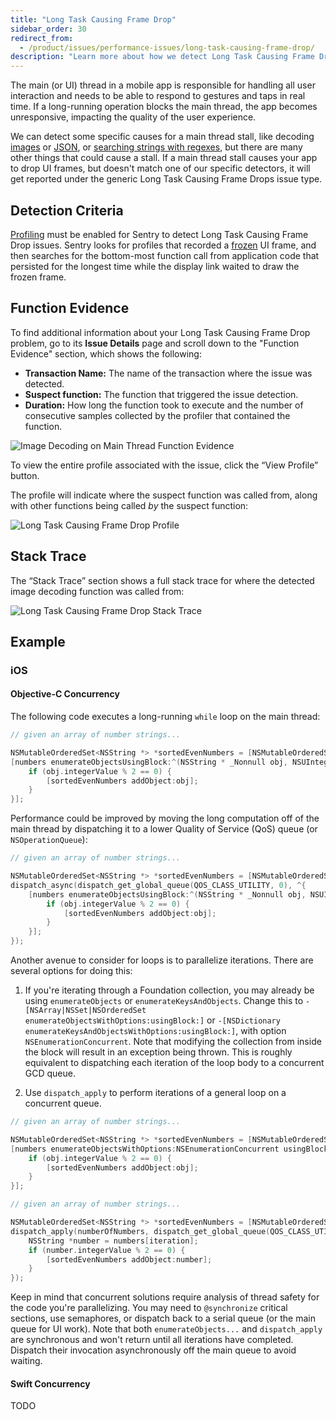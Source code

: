 ```yaml
---
title: "Long Task Causing Frame Drop"
sidebar_order: 30
redirect_from:
  - /product/issues/performance-issues/long-task-causing-frame-drop/
description: "Learn more about how we detect Long Task Causing Frame Drop issues and what you can do to help fix them."
---
```


The main (or UI) thread in a mobile app is responsible for handling all user interaction and needs to be able to respond to gestures and taps in real time. If a long-running operation blocks the main thread, the app becomes unresponsive, impacting the quality of the user experience.

We can detect some specific causes for a main thread stall, like decoding [images](LINK) or [JSON](LINK), or [searching strings with regexes](LINK), but there are many other things that could cause a stall. If a main thread stall causes your app to drop UI frames, but doesn't match one of our specific detectors, it will get reported under the generic Long Task Causing Frame Drops issue type.

## Detection Criteria

[Profiling](/product/profiling/) must be enabled for Sentry to detect Long Task Causing Frame Drop issues. Sentry looks for profiles that recorded a [frozen](LINK) UI frame, and then searches for the bottom-most function call from application code that persisted for the longest time while the display link waited to draw the frozen frame.

## Function Evidence

To find additional information about your Long Task Causing Frame Drop problem, go to its **Issue Details** page and scroll down to the "Function Evidence" section, which shows the following:

- **Transaction Name:** The name of the transaction where the issue was detected.
- **Suspect function:** The function that triggered the issue detection.
- **Duration:** How long the function took to execute and the number of consecutive samples collected by the profiler that contained the function.

![Image Decoding on Main Thread Function Evidence](image-decoding-function-evidence.png)

To view the entire profile associated with the issue, click the “View Profile” button.

The profile will indicate where the suspect function was called from, along with other functions being called _by_ the suspect function:

![Long Task Causing Frame Drop Profile](long-task-frame-drop-profile.png)

## Stack Trace

The “Stack Trace” section shows a full stack trace for where the detected image decoding function was called from:

![Long Task Causing Frame Drop Stack Trace](long-task-frame-drop-stack-trace.png)

## Example

### iOS

#### Objective-C Concurrency

The following code executes a long-running `while` loop on the main thread:

```objective-c
// given an array of number strings...

NSMutableOrderedSet<NSString *> *sortedEvenNumbers = [NSMutableOrderedSet<NSString *> orderedSet];
[numbers enumerateObjectsUsingBlock:^(NSString * _Nonnull obj, NSUInteger __unused idx, BOOL * _Nonnull __unused stop) {
    if (obj.integerValue % 2 == 0) {
        [sortedEvenNumbers addObject:obj];
    }
}];
```

Performance could be improved by moving the long computation off of the main thread by dispatching it to a lower Quality of Service (QoS) queue (or `NSOperationQueue`):

```objective-c {tabTitle:Dispatch to Background Queue}
// given an array of number strings...

NSMutableOrderedSet<NSString *> *sortedEvenNumbers = [NSMutableOrderedSet<NSString *> orderedSet];
dispatch_async(dispatch_get_global_queue(QOS_CLASS_UTILITY, 0), ^{
    [numbers enumerateObjectsUsingBlock:^(NSString * _Nonnull obj, NSUInteger __unused idx, BOOL * _Nonnull __unused stop) {
        if (obj.integerValue % 2 == 0) {
            [sortedEvenNumbers addObject:obj];
        }
    }];
});
```

Another avenue to consider for loops is to parallelize iterations. There are several options for doing this:

1. If you're iterating through a Foundation collection, you may already be using `enumerateObjects` or `enumerateKeysAndObjects`. Change this to `-[NSArray|NSSet|NSOrderedSet enumerateObjectsWithOptions:usingBlock:]` or `-[NSDictionary enumerateKeysAndObjectsWithOptions:usingBlock:]`, with option `NSEnumerationConcurrent`. Note that modifying the collection from inside the block will result in an exception being thrown. This is roughly equivalent to dispatching each iteration of the loop body to a concurrent GCD queue.

1. Use `dispatch_apply` to perform iterations of a general loop on a concurrent queue.

```objective-c {tabTitle:Foundation Collection Concurrent Enumeration}
// given an array of number strings...

NSMutableOrderedSet<NSString *> *sortedEvenNumbers = [NSMutableOrderedSet<NSString *> orderedSet];
[numbers enumerateObjectsWithOptions:NSEnumerationConcurrent usingBlock:^(NSString * _Nonnull obj, NSUInteger __unused idx, BOOL * _Nonnull __unused stop) {
    if (obj.integerValue % 2 == 0) {
        [sortedEvenNumbers addObject:obj];
    }
}];
```

```objective-c {tabTitle:dispatch_apply}
// given an array of number strings...

NSMutableOrderedSet<NSString *> *sortedEvenNumbers = [NSMutableOrderedSet<NSString *> orderedSet];
dispatch_apply(numberOfNumbers, dispatch_get_global_queue(QOS_CLASS_UTILITY, 0), ^(size_t iteration) {
    NSString *number = numbers[iteration];
    if (number.integerValue % 2 == 0) {
        [sortedEvenNumbers addObject:number];
    }
});
```

Keep in mind that concurrent solutions require analysis of thread safety for the code you're parallelizing. You may need to `@synchronize` critical sections, use semaphores, or dispatch back to a serial queue (or the main queue for UI work). Note that both `enumerateObjects...` and `dispatch_apply` are synchronous and won't return until all iterations have completed. Dispatch their invocation asynchronously off the main queue to avoid waiting.

#### Swift Concurrency

TODO
